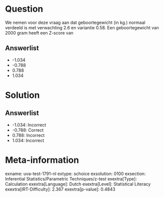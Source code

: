 Question
========

We nemen voor deze vraag aan dat geboortegewicht (in kg.) normaal
verdeeld is met verwachting 2.6 en variantie 0.58. Een geboortegewicht
van 2000 gram heeft een Z-score van

Answerlist
----------

* -1.034
* -0.788
* 0.788
* 1.034

Solution
========

Answerlist
----------

* -1.034: Incorrect
* -0.788: Correct
* 0.788: Incorrect
* 1.034: Incorrect

Meta-information
================
exname: uva-test-1791-nl
extype: schoice
exsolution: 0100
exsection: Inferential Statistics/Parametric Techniques/z-test
exextra[Type]: Calculation
exextra[Language]: Dutch
exextra[Level]: Statistical Literacy
exextra[IRT-Difficulty]: 2.367
exextra[p-value]: 0.4843
